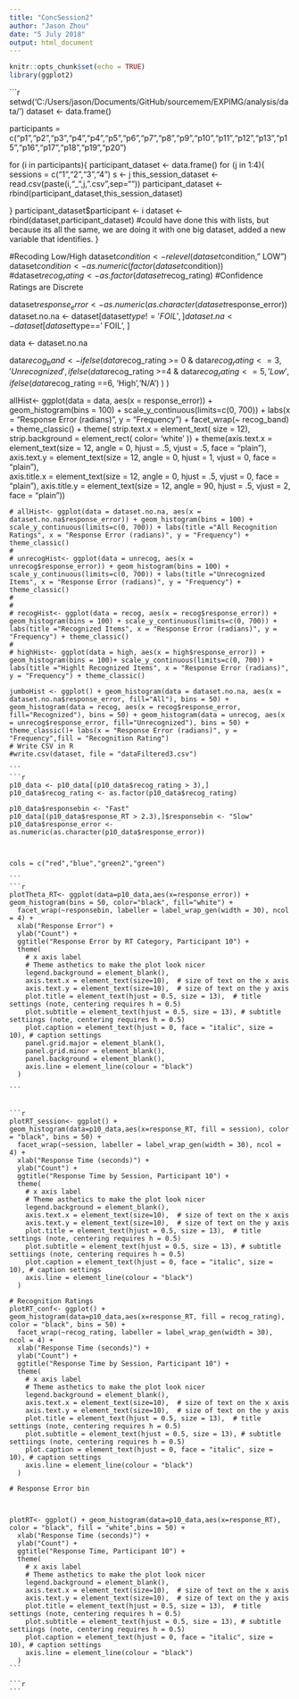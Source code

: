 ```yaml
---
title: "ConcSession2"
author: "Jason Zhou"
date: "5 July 2018"
output: html_document
---
```


```r
knitr::opts_chunk$set(echo = TRUE)
library(ggplot2)

```



```r
setwd('C:/Users/jason/Documents/GitHub/sourcemem/EXPIMG/analysis/data/')
dataset <- data.frame()

participants = c("p1","p2","p3","p4","p4","p5","p6","p7","p8","p9","p10","p11","p12","p13","p15","p16","p17","p18","p19","p20") 

for (i in participants){
  participant_dataset <- data.frame()
  for (j in 1:4){
    sessions = c("1","2","3","4")
    s <- j
    this_session_dataset <- read.csv(paste(i,"_",j,".csv",sep=""))
    participant_dataset <- rbind(participant_dataset,this_session_dataset)
    
  }
  participant_dataset$participant <- i
  dataset <- rbind(dataset,participant_dataset) #could have done this with lists, but because its all the same, we are doing it with one big dataset, added a new variable that identifies.
}



#Recoding Low/High
dataset$condition <- relevel(dataset$condition," LOW")
dataset$condition <- as.numeric(factor(dataset$condition))
#dataset$recog_rating <- as.factor(dataset$recog_rating) #Confidence Ratings are Discrete


dataset$response_error <- as.numeric(as.character(dataset$response_error))
dataset.no.na <- dataset[dataset$type!=' FOIL', ]
dataset.na <- dataset[dataset$type==' FOIL', ]

data <- dataset.no.na

data$recog_band <- ifelse(data$recog_rating >= 0 & data$recog_rating <= 3, 'Unrecognized',
                          ifelse(data$recog_rating >=4 & data$recog_rating <=5, 'Low',
                                 ifelse(data$recog_rating ==6, 'High','N/A')
                          )
)

allHist<- ggplot(data = data, aes(x = response_error)) + geom_histogram(bins = 100) + scale_y_continuous(limits=c(0, 700)) + labs(x = "Response Error (radians)", y = "Frequency") + facet_wrap(~ recog_band) + theme_classic() +
  theme(
    strip.text.x = element_text(
      size = 12),
    strip.background = element_rect(
      color= 'white'
    )) +
  theme(axis.text.x = element_text(size = 12, angle = 0, hjust = .5, vjust = .5, face = "plain"),
        axis.text.y = element_text(size = 12, angle = 0, hjust = 1, vjust = 0, face = "plain"),  
        axis.title.x = element_text(size = 12, angle = 0, hjust = .5, vjust = 0, face = "plain"),
        axis.title.y = element_text(size = 12, angle = 90, hjust = .5, vjust = 2, face = "plain"))

    # allHist<- ggplot(data = dataset.no.na, aes(x = dataset.no.na$response_error)) + geom_histogram(bins = 100) + scale_y_continuous(limits=c(0, 700)) + labs(title ="All Recognition Ratings", x = "Response Error (radians)", y = "Frequency") + theme_classic()
    # 
    # unrecogHist<- ggplot(data = unrecog, aes(x = unrecog$response_error)) + geom_histogram(bins = 100) + scale_y_continuous(limits=c(0, 700)) + labs(title ="Unrecognized Items", x = "Response Error (radians)", y = "Frequency") + theme_classic()
    # 
    # 
    # recogHist<- ggplot(data = recog, aes(x = recog$response_error)) + geom_histogram(bins = 100) + scale_y_continuous(limits=c(0, 700)) + labs(title ="Recognized Items", x = "Response Error (radians)", y = "Frequency") + theme_classic()
    # 
    # highHist<- ggplot(data = high, aes(x = high$response_error)) + geom_histogram(bins = 100)+ scale_y_continuous(limits=c(0, 700)) + labs(title ="Highlt Recognized Items", x = "Response Error (radians)", y = "Frequency") + theme_classic()
    
    jumboHist <- ggplot() + geom_histogram(data = dataset.no.na, aes(x = dataset.no.na$response_error, fill="All"), bins = 50) + geom_histogram(data = recog, aes(x = recog$response_error, fill="Recognized"), bins = 50) + geom_histogram(data = unrecog, aes(x = unrecog$response_error, fill="Unrecognized"), bins = 50) + theme_classic()+ labs(x = "Response Error (radians)", y = "Frequency",fill = "Recognition Rating")
    # Write CSV in R
    #write.csv(dataset, file = "dataFiltered3.csv")
    
    ```
    ```r
    
    p10_data <- p10_data[(p10_data$recog_rating > 3),]
    p10_data$recog_rating <- as.factor(p10_data$recog_rating)
    
    p10_data$responsebin <- "Fast"
    p10_data[(p10_data$response_RT > 2.3),]$responsebin <- "Slow"
    p10_data$response_error <- as.numeric(as.character(p10_data$response_error))
    
    
    
    cols = c("red","blue","green2","green")
    
    ```
    ```r
    plotTheta_RT<- ggplot(data=p10_data,aes(x=response_error)) + geom_histogram(bins = 50, color="black", fill="white") + 
      facet_wrap(~responsebin, labeller = label_wrap_gen(width = 30), ncol = 4) +
      xlab("Response Error") +
      ylab("Count") +
      ggtitle("Response Error by RT Category, Participant 10") +
      theme(
        # x axis label
        # Theme asthetics to make the plot look nicer
        legend.background = element_blank(),
        axis.text.x = element_text(size=10),  # size of text on the x axis
        axis.text.y = element_text(size=10),  # size of text on the y axis
        plot.title = element_text(hjust = 0.5, size = 13),  # title settings (note, centering requires h = 0.5)
        plot.subtitle = element_text(hjust = 0.5, size = 13), # subtitle settiings (note, centering requires h = 0.5)
        plot.caption = element_text(hjust = 0, face = "italic", size = 10), # caption settings
        panel.grid.major = element_blank(), 
        panel.grid.minor = element_blank(),
        panel.background = element_blank(), 
        axis.line = element_line(colour = "black")
      )
    
    ```
    
    
    ```r
    plotRT_session<- ggplot() + geom_histogram(data=p10_data,aes(x=response_RT, fill = session), color = "black", bins = 50) +  
      facet_wrap(~session, labeller = label_wrap_gen(width = 30), ncol = 4) + 
      xlab("Response Time (seconds)") +
      ylab("Count") +
      ggtitle("Response Time by Session, Participant 10") +
      theme(
        # x axis label
        # Theme asthetics to make the plot look nicer
        legend.background = element_blank(),
        axis.text.x = element_text(size=10),  # size of text on the x axis
        axis.text.y = element_text(size=10),  # size of text on the y axis
        plot.title = element_text(hjust = 0.5, size = 13),  # title settings (note, centering requires h = 0.5)
        plot.subtitle = element_text(hjust = 0.5, size = 13), # subtitle settiings (note, centering requires h = 0.5)
        plot.caption = element_text(hjust = 0, face = "italic", size = 10), # caption settings
        axis.line = element_line(colour = "black")
      )
    
    # Recognition Ratings
    plotRT_conf<- ggplot() + geom_histogram(data=p10_data,aes(x=response_RT, fill = recog_rating), color = "black", bins = 50) +  
      facet_wrap(~recog_rating, labeller = label_wrap_gen(width = 30), ncol = 4) + 
      xlab("Response Time (seconds)") +
      ylab("Count") +
      ggtitle("Response Time by Session, Participant 10") +
      theme(
        # x axis label
        # Theme asthetics to make the plot look nicer
        legend.background = element_blank(),
        axis.text.x = element_text(size=10),  # size of text on the x axis
        axis.text.y = element_text(size=10),  # size of text on the y axis
        plot.title = element_text(hjust = 0.5, size = 13),  # title settings (note, centering requires h = 0.5)
        plot.subtitle = element_text(hjust = 0.5, size = 13), # subtitle settiings (note, centering requires h = 0.5)
        plot.caption = element_text(hjust = 0, face = "italic", size = 10), # caption settings
        axis.line = element_line(colour = "black")
      )
    
    # Response Error bin
    
    
    
    plotRT<- ggplot() + geom_histogram(data=p10_data,aes(x=response_RT), color = "black", fill = "white",bins = 50) +
      xlab("Response Time (seconds)") +
      ylab("Count") +
      ggtitle("Response Time, Participant 10") +
      theme(
        # x axis label
        # Theme asthetics to make the plot look nicer
        legend.background = element_blank(),
        axis.text.x = element_text(size=10),  # size of text on the x axis
        axis.text.y = element_text(size=10),  # size of text on the y axis
        plot.title = element_text(hjust = 0.5, size = 13),  # title settings (note, centering requires h = 0.5)
        plot.subtitle = element_text(hjust = 0.5, size = 13), # subtitle settiings (note, centering requires h = 0.5)
        plot.caption = element_text(hjust = 0, face = "italic", size = 10), # caption settings
        axis.line = element_line(colour = "black")
      )
    ```
    
    ```r
    
    
    
    ```